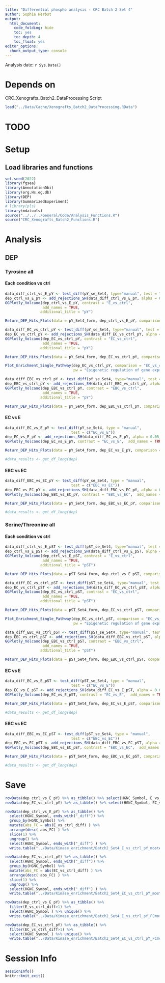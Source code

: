 ```yaml
---
title: "Differential phospho analysis - CRC Batch 2 Set 4"
author: Sophie Herbst
output:
  html_document:
    code_folding: hide
    toc: yes
    toc_depth: 4
    toc_float: yes
editor_options: 
  chunk_output_type: console
---
```

Analysis date: `r Sys.Date()`

# Depends on
CRC_Xenografts_Batch2_DataProcessing Script

```r
load("../Data/Cache/Xenografts_Batch2_DataProcessing.RData")
```

# TODO

# Setup
## Load libraries and functions
```r
set.seed(2022)
library(fgsea)
library(AnnotationDbi)
library(org.Hs.eg.db)
library(DEP)
library(SummarizedExperiment)
# library(pls)
library(mdatools)
source("../../../General/Code/Analysis_Functions.R")
source("CRC_Xenografts_Batch2_Functions.R")
```

# Analysis
## DEP
### Tyrosine all
#### Each condition vs ctrl
```r
data_diff_ctrl_vs_E_pY <- test_diff(pY_se_Set4, type="manual", test = "E_vs_ctrl")
dep_ctrl_vs_E_pY <- add_rejections_SH(data_diff_ctrl_vs_E_pY, alpha = 0.05, lfc = log2(1.2))
GGPlotly_Volcano(dep_ctrl_vs_E_pY, contrast = "E_vs_ctrl", 
                 add_names = TRUE,
                additional_title = "pY") 
```

```r
Return_DEP_Hits_Plots(data = pY_Set4_form, dep_ctrl_vs_E_pY, comparison = "E_vs_ctrl_diff")
```

```r
data_diff_EC_vs_ctrl_pY <- test_diff(pY_se_Set4, type="manual", test = "EC_vs_ctrl")
dep_EC_vs_ctrl_pY <- add_rejections_SH(data_diff_EC_vs_ctrl_pY, alpha = 0.05, lfc = log2(1.2))
GGPlotly_Volcano(dep_EC_vs_ctrl_pY, contrast = "EC_vs_ctrl", 
                 add_names = TRUE,
                additional_title = "pY") 
```

```r
Return_DEP_Hits_Plots(data = pY_Set4_form, dep_EC_vs_ctrl_pY, comparison = "EC_vs_ctrl_diff")
```

```r
Plot_Enrichment_Single_Pathway(dep_EC_vs_ctrl_pY, comparison = "EC_vs_ctrl_diff", 
                               pw = "Epigenetic regulation of gene expression")
```

```r
data_diff_EBC_vs_ctrl_pY <- test_diff(pY_se_Set4, type="manual", test = "EBC_vs_ctrl")
dep_EBC_vs_ctrl_pY <- add_rejections_SH(data_diff_EBC_vs_ctrl_pY, alpha = 0.05, lfc = log2(1.2))
GGPlotly_Volcano(dep_EBC_vs_ctrl_pY, contrast = "EBC_vs_ctrl", 
                 add_names = TRUE,
                additional_title = "pY")
```

```r
Return_DEP_Hits_Plots(data = pY_Set4_form, dep_EBC_vs_ctrl_pY, comparison = "EBC_vs_ctrl_diff")
```


#### EC vs E
```r
data_diff_EC_vs_E_pY <- test_diff(pY_se_Set4, type = "manual", 
                              test = c("EC_vs_E"))
dep_EC_vs_E_pY <- add_rejections_SH(data_diff_EC_vs_E_pY, alpha = 0.05, lfc = log2(1.2))
GGPlotly_Volcano(dep_EC_vs_E_pY, contrast = "EC_vs_E",  add_names = TRUE, additional_title = "pY", proteins_of_interest = "EGFR")
```

```r
Return_DEP_Hits_Plots(data = pY_Set4_form, dep_EC_vs_E_pY, comparison = "EC_vs_E_diff")

#data_results <- get_df_long(dep)
```

#### EBC vs EC
```r
data_diff_EBC_vs_EC_pY <- test_diff(pY_se_Set4, type = "manual", 
                              test = c("EBC_vs_EC"))
dep_EBC_vs_EC_pY <- add_rejections_SH(data_diff_EBC_vs_EC_pY, alpha = 0.05, lfc = log2(1.2))
GGPlotly_Volcano(dep_EBC_vs_EC_pY, contrast = "EBC_vs_EC",  add_names = TRUE, additional_title = "pY")
```

```r
Return_DEP_Hits_Plots(data = pY_Set4_form, dep_EBC_vs_EC_pY, comparison = "EBC_vs_EC_diff")

#data_results <- get_df_long(dep)
```

### Serine/Threonine all
#### Each condition vs ctrl
```r
data_diff_ctrl_vs_E_pST <- test_diff(pST_se_Set4, type="manual", test = "E_vs_ctrl")
dep_ctrl_vs_E_pST <- add_rejections_SH(data_diff_ctrl_vs_E_pST, alpha = 0.05, lfc = log2(1.2))
GGPlotly_Volcano(dep_ctrl_vs_E_pST, contrast = "E_vs_ctrl", 
                 add_names = TRUE,
                additional_title = "pST") 
```

```r
Return_DEP_Hits_Plots(data = pST_Set4_form, dep_ctrl_vs_E_pST, comparison = "E_vs_ctrl_diff")
```

```r
data_diff_EC_vs_ctrl_pST <- test_diff(pST_se_Set4, type="manual", test = "EC_vs_ctrl")
dep_EC_vs_ctrl_pST <- add_rejections_SH(data_diff_EC_vs_ctrl_pST, alpha = 0.05, lfc = log2(1.2))
GGPlotly_Volcano(dep_EC_vs_ctrl_pST, contrast = "EC_vs_ctrl", 
                 add_names = TRUE,
                additional_title = "pST") 
```

```r
Return_DEP_Hits_Plots(data = pST_Set4_form, dep_EC_vs_ctrl_pST, comparison = "EC_vs_ctrl_diff")
```

```r
Plot_Enrichment_Single_Pathway(dep_EC_vs_ctrl_pST, comparison = "EC_vs_ctrl_diff", 
                               pw = "Epigenetic regulation of gene expression")
```

```r
data_diff_EBC_vs_ctrl_pST <- test_diff(pST_se_Set4, type="manual", test = "EBC_vs_ctrl")
dep_EBC_vs_ctrl_pST <- add_rejections_SH(data_diff_EBC_vs_ctrl_pST, alpha = 0.05, lfc = log2(1.2))
GGPlotly_Volcano(dep_EBC_vs_ctrl_pST, contrast = "EBC_vs_ctrl", 
                 add_names = TRUE,
                additional_title = "pST")
```

```r
Return_DEP_Hits_Plots(data = pST_Set4_form, dep_EBC_vs_ctrl_pST, comparison = "EBC_vs_ctrl_diff")
```


#### EC vs E
```r
data_diff_EC_vs_E_pST <- test_diff(pST_se_Set4, type = "manual", 
                              test = c("EC_vs_E"))
dep_EC_vs_E_pST <- add_rejections_SH(data_diff_EC_vs_E_pST, alpha = 0.05, lfc = log2(1.2))
GGPlotly_Volcano(dep_EC_vs_E_pST, contrast = "EC_vs_E",  add_names = TRUE, additional_title = "pST", proteins_of_interest = "EGFR")
```

```r
Return_DEP_Hits_Plots(data = pST_Set4_form, dep_EC_vs_E_pST, comparison = "EC_vs_E_diff")

#data_results <- get_df_long(dep)
```

#### EBC vs EC
```r
data_diff_EBC_vs_EC_pST <- test_diff(pST_se_Set4, type = "manual", 
                              test = c("EBC_vs_EC"))
dep_EBC_vs_EC_pST <- add_rejections_SH(data_diff_EBC_vs_EC_pST, alpha = 0.05, lfc = log2(1.2))
GGPlotly_Volcano(dep_EBC_vs_EC_pST, contrast = "EBC_vs_EC",  add_names = TRUE, additional_title = "pST")
```

```r
Return_DEP_Hits_Plots(data = pST_Set4_form, dep_EBC_vs_EC_pST, comparison = "EBC_vs_EC_diff")

#data_results <- get_df_long(dep)
```

# Save
```r
rowData(dep_ctrl_vs_E_pY) %>% as_tibble() %>% select(HGNC_Symbol, E_vs_ctrl_diff) %>% write.table("../Data/Kinase_enrichment/Batch2_Set4_E_vs_ctrl_pY_forstring.txt", quote = F, row.names = F, col.names = F, sep = "\t")
rowData(dep_EC_vs_ctrl_pY) %>% as_tibble() %>% select(HGNC_Symbol, EC_vs_ctrl_diff) %>% write.table("../Data/Kinase_enrichment/Batch2_Set4_EC_vs_ctrl_pY_forstring.txt", quote = F, row.names = F, col.names = F, sep = "\t")

rowData(dep_ctrl_vs_E_pY) %>% as_tibble() %>% 
  select(HGNC_Symbol, ends_with("_diff")) %>%
  group_by(HGNC_Symbol) %>%
  mutate(abs_FC = abs(E_vs_ctrl_diff) ) %>%
  arrange(desc( abs_FC) ) %>%
  slice(1) %>%
  ungroup() %>%
  select(HGNC_Symbol, ends_with("_diff") ) %>%
  write.table("../Data/Kinase_enrichment/Batch2_Set4_E_vs_ctrl_pY_mostextremeFCperprotein_forstring.txt", quote = F, row.names = F, col.names = F, sep = "\t")

rowData(dep_EC_vs_ctrl_pY) %>% as_tibble() %>% 
  select(HGNC_Symbol, ends_with("_diff")) %>%
  group_by(HGNC_Symbol) %>%
  mutate(abs_FC = abs(EC_vs_ctrl_diff) ) %>%
  arrange(desc( abs_FC) ) %>%
  slice(1) %>%
  ungroup() %>%
  select(HGNC_Symbol, ends_with("_diff") ) %>%
  write.table("../Data/Kinase_enrichment/Batch2_Set4_EC_vs_ctrl_pY_mostextremeFCperprotein_forstring.txt", quote = F, row.names = F, col.names = F, sep = "\t")

rowData(dep_ctrl_vs_E_pY) %>% as_tibble() %>% 
  filter(E_vs_ctrl_diff>1) %>%
  select(HGNC_Symbol ) %>% unique() %>%
  write.table("../Data/Kinase_enrichment/Batch2_Set4_E_vs_ctrl_pY_FCmorethan1_forstring.txt", quote = F, row.names = F, col.names = F, sep = "\t")

rowData(dep_EC_vs_ctrl_pY) %>% as_tibble() %>% 
  filter(EC_vs_ctrl_diff>1) %>%
  select(HGNC_Symbol ) %>% unique() %>%
  write.table("../Data/Kinase_enrichment/Batch2_Set4_EC_vs_ctrl_pY_FCmorethan1_forstring.txt", quote = F, row.names = F, col.names = F, sep = "\t")
```

# Session Info
```r
sessionInfo()
knitr::knit_exit()
```
